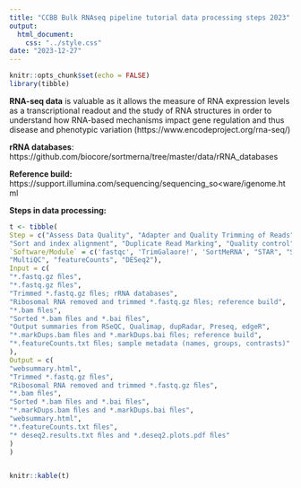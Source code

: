```yaml
---
title: "CCBB Bulk RNAseq pipeline tutorial data processing steps 2023"
output: 
  html_document:
    css: "../style.css"
date: "2023-12-27"
---
```


```r
knitr::opts_chunk$set(echo = FALSE)
library(tibble)

```

**RNA-seq data** is valuable as it allows the measure of RNA expression levels as a
transcriptional readout and the study of RNA structures in order to understand how
RNA-based mechanisms impact gene regulation and thus disease and phenotypic
variation (https://www.encodeproject.org/rna-seq/)

**rRNA databases**: https://github.com/biocore/sortmerna/tree/master/data/rRNA_databases

**Reference build:** https://support.illumina.com/sequencing/sequencing_so<ware/igenome.html

**Steps in data processing:**

```r
t <- tibble(
Step = c("Assess Data Quality", "Adapter and Quality Trimming of Reads", "Removal of Ribosomal RNA", "Alignment to the Genome", 
"Sort and index alignment", "Duplicate Read Marking", "Quality control", "Expression quantification", "Differential Expression"),
`Software/Module` = c('fastqc', 'TrimGalaore!', 'SortMeRNA', "STAR", "SAMTools", "Picard markDuplicates", 
"MultiQC", "featureCounts", "DESeq2"), 
Input = c(
"*.fastq.gz ﬁles",
"*.fastq.gz ﬁles",
"Trimmed *.fastq.gz ﬁles; rRNA databases",
"Ribosomal RNA removed and trimmed *.fastq.gz ﬁles; reference build",
"*.bam ﬁles",
"Sorted *.bam ﬁles and *.bai ﬁles",
"Output summaries from RSeQC, Qualimap, dupRadar, Preseq, edgeR",
"*.markDups.bam ﬁles and *.markDups.bai ﬁles; reference build",
"*.featureCounts.txt ﬁles; sample metadata (names, groups, contrasts)"
),
Output = c(
"websummary.html",
"Trimmed *.fastq.gz ﬁles",
"Ribosomal RNA removed and trimmed *.fastq.gz ﬁles",
"*.bam ﬁles",
"Sorted *.bam ﬁles and *.bai ﬁles",
"*.markDups.bam ﬁles and *.markDups.bai ﬁles",
"websummary.html",
"*.featureCounts.txt ﬁles",
"* deseq2.results.txt ﬁles and *.deseq2.plots.pdf ﬁles"
)
)


knitr::kable(t)
```
